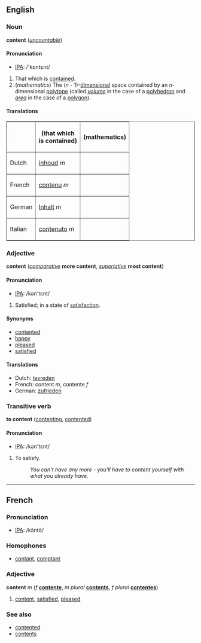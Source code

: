 ==English==
===Noun===
'''content''' (''[[uncountable]]'')

====Pronunciation====
*[[w:IPA|IPA]]: /'kɒntɛnt/

#That which is [[contain]]ed.
#(''mathematics'') The (''n'' - 1)-[[dimensional]] space contained by an ''n''-dimensional [[polytope]] (called ''[[volume]]'' in the case of a [[polyhedron]] and ''[[area]]'' in the case of a [[polygon]]).

====Translations====

<table border="1" align="center" cellpadding="5">
<tr><th>        <th> (that which<br>is contained) <th> (mathematics) </tr>
<tr><td>Dutch   <td> [[inhoud]] ''m'' <td>  </tr>
<tr><td>French  <td> [[contenu]] ''m'' <td>  </tr>
<tr><td>German <td> [[Inhalt]] ''m'' <td>  </tr>
<tr><td>Italian <td> [[contenuto]] ''m'' <td>  </tr>
</table>

===Adjective===
'''content''' (''[[comparative]]'' '''more content''', ''[[superlative]]'' '''most content''')

====Pronunciation====
*[[w:IPA|IPA]]: /kən'tɛnt/

#Satisfied; in a state of [[satisfaction]].

====Synonyms====
*[[contented]]
*[[happy]]
*[[pleased]]
*[[satisfied]]

====Translations====
*Dutch: [[tevreden]]
*French: content ''m'', contente ''f''
*German: [[zufrieden]]

===Transitive verb===
'''to content''' ([[contenting]], [[contented]])

====Pronunciation====
*[[w:IPA|IPA]]: /kən'tɛnt/

#To satisfy. <!--only reflexive?-->
#:''You can't have any more - you'll have to content yourself with what you already have.''

----

==French==
===Pronunciation===
*[[w:IPA|IPA]]: /kɔ̃ntɑ̃/

===Homophones===
*[[contant]], [[comptant]]

===Adjective===
'''content''' ''m'' (''f'' '''[[contente]]''', ''m plural'' '''[[contents#French|contents]]''', ''f plural'' '''[[contentes]]''')

#[[content]], [[satisfied]], [[pleased]]

===See also===
*[[contented]]
*[[contents]]